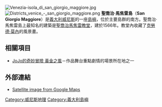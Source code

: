 {{Unreferenced|time=2020-01-10T15:24:46+00:00}}
[[File:Venezia-isola_di_san_giorgio_maggiore.jpg|thumb]]
[[File:Districts_venice_-_san_giorgio_maggiore.png|thumb]]
'''聖喬治·馬焦雷島'''（'''San Giorgio Maggiore'''）是[[義大利|義大利]][[威尼斯|威尼斯]]的一座[[島嶼|島嶼]]，位於主要島群的南方。聖喬治·馬焦雷島上最知名的建築是[[聖喬治馬焦雷教堂|聖喬治馬焦雷教堂]]，建於1566年。教堂內收藏了[[克勞德·莫奈|克勞德·莫內]]的風景畫。

== 相關項目 ==
* [[黃金之風|JoJo的奇妙冒險 黃金之風]]－作品舞台重點劇情的場景所在地之一

== 外部連結 ==
{{commons}}
* [http://maps.google.com/maps?q=venice,+italy&ll=45.428260,12.343955&spn=0.006009,0.020548&t=k&hl=en Satellite image from Google Maps]

[[Category:威尼斯地理|Category:威尼斯地理]]
[[Category:義大利島嶼|Category:義大利島嶼]]